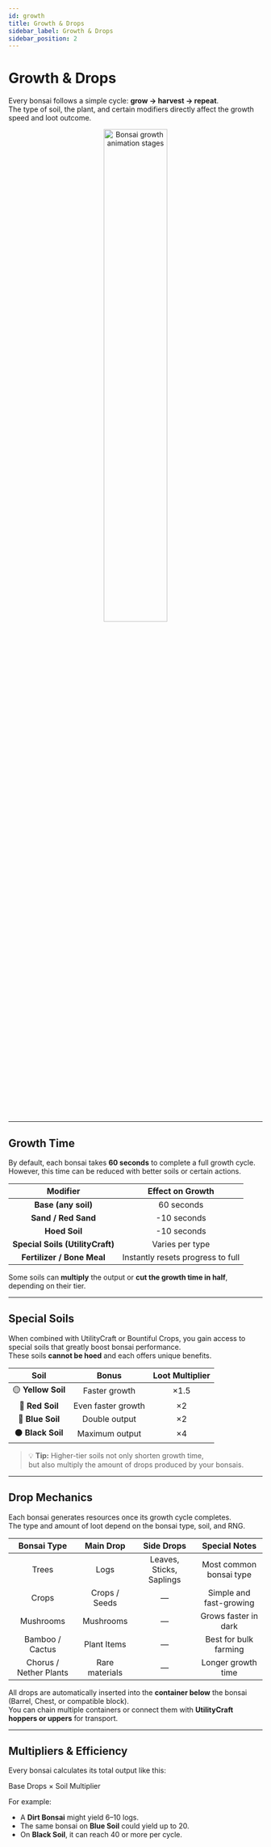 ```yaml
---
id: growth
title: Growth & Drops
sidebar_label: Growth & Drops
sidebar_position: 2
---
```


# Growth & Drops

Every bonsai follows a simple cycle: **grow → harvest → repeat**.  
The type of soil, the plant, and certain modifiers directly affect the growth speed and loot outcome.

<p align="center">
  <img 
    src="/img/addons/bonsais/cherry_bonsai.jpg" 
    alt="Bonsai growth animation stages" 
    width="50%" 
    style={{ borderRadius: "12px", boxShadow: "0 4px 15px rgba(0,0,0,0.25)" }}
  />
</p>

---

## Growth Time

By default, each bonsai takes **60 seconds** to complete a full growth cycle.  
However, this time can be reduced with better soils or certain actions.

| Modifier | Effect on Growth |
|:------------------------:|:-------------------------------:|
| **Base (any soil)** | 60 seconds |
| **Sand / Red Sand** | -10 seconds |
| **Hoed Soil** | -10 seconds |
| **Special Soils (UtilityCraft)** | Varies per type |
| **Fertilizer / Bone Meal** | Instantly resets progress to full |


Some soils can **multiply** the output or **cut the growth time in half**, depending on their tier.

---

## Special Soils

When combined with UtilityCraft or Bountiful Crops, you gain access to special soils that greatly boost bonsai performance.  
These soils **cannot be hoed** and each offers unique benefits.

| Soil | Bonus | Loot Multiplier |
|:----------------------:|:-----------------------------:|:----------------:|
| 🟡 **Yellow Soil** | Faster growth | ×1.5 |
| 🔴 **Red Soil** | Even faster growth | ×2 |
| 🔵 **Blue Soil** | Double output | ×2 |
| ⚫ **Black Soil** | Maximum output | ×4 |

> 💡 **Tip:** Higher-tier soils not only shorten growth time,  
> but also multiply the amount of drops produced by your bonsais.

---

## Drop Mechanics

Each bonsai generates resources once its growth cycle completes.  
The type and amount of loot depend on the bonsai type, soil, and RNG.

| Bonsai Type | Main Drop | Side Drops | Special Notes |
|:-------------:|:------------:|:-------------:|:----------------------:|
| Trees | Logs | Leaves, Sticks, Saplings | Most common bonsai type |
| Crops | Crops / Seeds | — | Simple and fast-growing |
| Mushrooms | Mushrooms | — | Grows faster in dark |
| Bamboo / Cactus | Plant Items | — | Best for bulk farming |
| Chorus / Nether Plants | Rare materials | — | Longer growth time |

All drops are automatically inserted into the **container below** the bonsai (Barrel, Chest, or compatible block).  
You can chain multiple containers or connect them with **UtilityCraft hoppers or uppers** for transport.

---

## Multipliers & Efficiency

Every bonsai calculates its total output like this:

Base Drops × Soil Multiplier

For example:
- A **Dirt Bonsai** might yield 6–10 logs.  
- The same bonsai on **Blue Soil** could yield up to 20.  
- On **Black Soil**, it can reach 40 or more per cycle.
